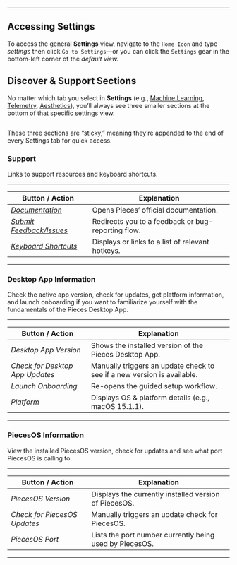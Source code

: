 ***

## Accessing Settings

To access the general **Settings** view, navigate to the `Home Icon` and type *settings* then click `Go to Settings`—or you can click the `Settings` gear in the bottom-left corner of the *default view.*

## Discover & Support Sections

No matter which tab you select in **Settings** (e.g., [Machine Learning](https://docs.pieces.app/products/desktop/configuration/copilot-and-machine-learning#machine-learning), [Telemetry](https://docs.pieces.app/products/desktop/configuration/additional-settings#telemetry--diagnostics), [Aesthetics](https://docs.pieces.app/products/desktop/configuration/aesthetics-layout)), you’ll always see three smaller sections at the bottom of that specific settings view. 

<Image src="https://storage.googleapis.com/hashnode_product_documentation_assets/desktop_app_assets/settings_with_mcp_update/support_and_information/support_and_feedback.png" alt="" align="center" fullwidth="false" />

These three sections are “sticky,” meaning they’re appended to the end of every Settings tab for quick access.

### Support

Links to support resources and keyboard shortcuts.

***

| **Button / Action**                                                                                 | **Explanation**                                    |
| --------------------------------------------------------------------------------------------------- | -------------------------------------------------- |
| [*Documentation*](https://docs.pieces.app)                                                          | Opens Pieces’ official documentation.              |
| <a target="_blank" href="https://github.com/pieces-app/support/issues">*Submit Feedback/Issues*</a> | Redirects you to a feedback or bug-reporting flow. |
| [*Keyboard Shortcuts*](https://docs.pieces.app/products/desktop/actions/keyboard-shortcuts)         | Displays or links to a list of relevant hotkeys.   |

***

### Desktop App Information

Check the active app version, check for updates, get platform information, and launch onboarding if you want to familiarize yourself with the fundamentals of the Pieces Desktop App.

***

| **Button / Action**             | **Explanation**                                                         |
| ------------------------------- | ----------------------------------------------------------------------- |
| *Desktop App Version*           | Shows the installed version of the Pieces Desktop App.                  |
| *Check for Desktop App Updates* | Manually triggers an update check to see if a new version is available. |
| *Launch Onboarding*             | Re-opens the guided setup workflow.                                     |
| *Platform*                      | Displays OS & platform details (e.g., macOS 15.1.1).                    |

***

### PiecesOS Information

View the installed PiecesOS version, check for updates and see what port PiecesOS is calling to.

***

| **Button / Action**          | **Explanation**                                         |
| ---------------------------- | ------------------------------------------------------- |
| *PiecesOS Version*           | Displays the currently installed version of PiecesOS.   |
| *Check for PiecesOS Updates* | Manually triggers an update check for PiecesOS.         |
| *PiecesOS Port*              | Lists the port number currently being used by PiecesOS. |

***
